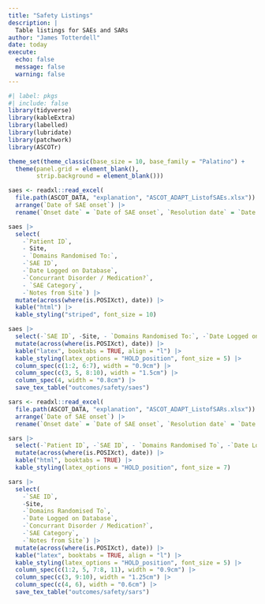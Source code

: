 ```yaml
---
title: "Safety Listings"
description: |
  Table listings for SAEs and SARs
author: "James Totterdell"
date: today
execute: 
  echo: false
  message: false
  warning: false
---
```


```r
#| label: pkgs
#| include: false
library(tidyverse)
library(kableExtra)
library(labelled)
library(lubridate)
library(patchwork)
library(ASCOTr)

theme_set(theme_classic(base_size = 10, base_family = "Palatino") +
  theme(panel.grid = element_blank(),
        strip.background = element_blank()))
```

```r
saes <- readxl::read_excel(
  file.path(ASCOT_DATA, "explanation", "ASCOT_ADAPT_ListofSAEs.xlsx")) |>
  arrange(`Date of SAE onset`) |>
  rename(`Onset date` = `Date of SAE onset`, `Resolution date` = `Date of Resolution`)

saes |>
  select(
    -`Patient ID`, 
    - Site,
    - `Domains Randomised To:`,
    -`SAE ID`, 
    -`Date Logged on Database`, 
    -`Concurrant Disorder / Medication?`, 
    - `SAE Category`,
    -`Notes from Site`) |>
  mutate(across(where(is.POSIXct), date)) |>
  kable("html") |>
  kable_styling("striped", font_size = 10)

saes |>
  select(-`SAE ID`, -Site, - `Domains Randomised To:`, -`Date Logged on Database`, -`Concurrant Disorder / Medication?`, - `SAE Category`, -`Notes from Site`) |>
  mutate(across(where(is.POSIXct), date)) |>
  kable("latex", booktabs = TRUE, align = "l") |>
  kable_styling(latex_options = "HOLD_position", font_size = 5) |>
  column_spec(c(1:2, 6:7), width = "0.9cm") |>
  column_spec(c(3, 5, 8:10), width = "1.5cm") |>
  column_spec(4, width = "0.8cm") |>
  save_tex_table("outcomes/safety/saes")
```

```r
sars <- readxl::read_excel(
  file.path(ASCOT_DATA, "explanation", "ASCOT_ADAPT_ListofSARs.xlsx")) |>
  arrange(`Date of SAE onset`) |>
  rename(`Onset date` = `Date of SAE onset`, `Resolution date` = `Date of Resolution`)

sars |>
  select(-`Patient ID`, -`SAE ID`, - `Domains Randomised To`, -`Date Logged on Database`) |>
  mutate(across(where(is.POSIXct), date)) |>
  kable("html", booktabs = TRUE) |>
  kable_styling(latex_options = "HOLD_position", font_size = 7)

sars |>
  select(
    -`SAE ID`,
    -Site, 
    -`Domains Randomised To`, 
    -`Date Logged on Database`, 
    -`Concurrant Disorder / Medication?`, 
    -`SAE Category`,
    -`Notes from Site`) |>
  mutate(across(where(is.POSIXct), date)) |>
  kable("latex", booktabs = TRUE, align = "l") |>
  kable_styling(latex_options = "HOLD_position", font_size = 5) |>
  column_spec(c(1:2, 5, 7:8, 11), width = "0.9cm") |>
  column_spec(c(3, 9:10), width = "1.25cm") |>
  column_spec(c(4, 6), width = "0.6cm") |>
  save_tex_table("outcomes/safety/sars")
```
